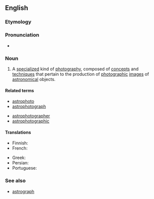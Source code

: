 ==English==
{{wikipedia}}

===Etymology===
{{prefix|en|astro|photography}}

===Pronunciation===
* {{rhymes|en|ɒɡɹəfi}}

===Noun===
{{en-noun|-}}

# {{lb|en|astronomy|photography}} A [[specialize]]d kind of [[photography]], composed of [[concept]]s and [[technique]]s that pertain to the production of [[photographic]] [[images]] of [[astronomical]] objects.

====Related terms====
{{rel-top|Terms related to ''astrophotography''}}
* [[astrophoto]]
* [[astrophotograph]]
{{rel-mid}}
* [[astrophotographer]]
* [[astrophotographic]]
{{rel-bottom}}

====Translations====
{{trans-top|celestial objects photography}}
* Finnish: {{t|fi|tähtivalokuvaus}}
* French: {{t+|fr|astrophotographie}}
{{trans-mid}}
* Greek: {{t+|el|αστροφωτογραφία|f}}
* Persian: {{t+|fa|عکاسی نجومی|tr=akkâsi-ye nojumi}}
* Portuguese: {{t|pt|astrofotografia|f}}
{{trans-bottom}}

===See also===
* [[astrograph]]